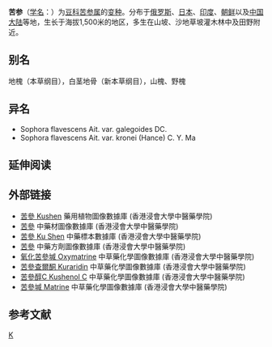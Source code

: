 {{Infraspeciesbox
| genus = Sophora
| species = flavescens
| varietas = flavescens
| authority = 
| image =Sophora flavescens.jpg
}}

'''苦参'''（[[学名|学名]]：{{lang|la|''Sophora flavescens'' var. ''flavescens''}}）为[[豆科|豆科]][[苦参属|苦参属]]的[[变种|变种]]。分布于[[俄罗斯|俄罗斯]]、[[日本|日本]]、[[印度|印度]]、[[朝鲜|朝鲜]]以及[[中国大陆|中国大陆]]等地，生长于海拔1,500米的地区，多生在山坡、沙地草坡灌木林中及田野附近。

== 别名 ==
地槐（本草纲目），白茎地骨（新本草纲目），山槐、野槐

== 异名 ==
* Sophora flavescens Ait. var. galegoides DC.
* Sophora flavescens Ait. var. kronei (Hance) C. Y. Ma

== 延伸阅读 ==
{{Wikisource further reading}}

== 外部链接 ==
* [http://libproject.hkbu.edu.hk/was40/detail?lang=ch&channelid=1288&searchword=herb_id=D00342 苦參 Kushen] {{Wayback|url=http://libproject.hkbu.edu.hk/was40/detail?lang=ch&channelid=1288&searchword=herb_id=D00342 |date=20191030140800 }} 藥用植物圖像數據庫 (香港浸會大學中醫藥學院) {{zh}}{{en}}
*[https://sys01.lib.hkbu.edu.hk/cmed/mmid/detail.php?pid=B00018 苦參] 中藥材圖像數據庫  (香港浸會大學中醫藥學院) {{zh}}{{en}} 
* [http://libproject.hkbu.edu.hk/was40/detail?channelid=44273&searchword=herb_id=D00440 苦參 Ku Shen] {{Wayback|url=http://libproject.hkbu.edu.hk/was40/detail?channelid=44273&searchword=herb_id=D00440 |date=20160304101000 }} 中藥標本數據庫 (香港浸會大學中醫藥學院) {{zh-hant}}{{en}}
*[https://sys02.lib.hkbu.edu.hk/cmfid/index.asp?query=all%2Ccontains%2C%E8%8B%A6%E5%8F%83&facet=type_&lang=cht  苦參] 中藥方劑圖像數據庫 (香港浸會大學中醫藥學院) {{zh}}{{en}}
* [http://libproject.hkbu.edu.hk/was40/detail?channelid=22253&lang=cht&searchword=code=P00033 氧化苦參堿 Oxymatrine] {{Wayback|url=http://libproject.hkbu.edu.hk/was40/detail?channelid=22253&lang=cht&searchword=code=P00033 |date=20150716192537 }} 中草藥化學圖像數據庫 (香港浸會大學中醫藥學院) {{zh}}{{en}}
* [http://libproject.hkbu.edu.hk/was40/detail?channelid=22253&lang=cht&searchword=code=P00088 苦參查爾酮 Kuraridin] {{Wayback|url=http://libproject.hkbu.edu.hk/was40/detail?channelid=22253&lang=cht&searchword=code=P00088 |date=20150613193545 }} 中草藥化學圖像數據庫 (香港浸會大學中醫藥學院) {{zh}}{{en}}
* [http://libproject.hkbu.edu.hk/was40/detail?channelid=22253&lang=cht&searchword=code=P00586 苦參醇C Kushenol C] {{Wayback|url=http://libproject.hkbu.edu.hk/was40/detail?channelid=22253&lang=cht&searchword=code=P00586 |date=20160304091415 }} 中草藥化學圖像數據庫 (香港浸會大學中醫藥學院) {{zh}}{{en}}
* [http://libproject.hkbu.edu.hk/was40/detail?channelid=22253&lang=cht&searchword=code=P00026 苦參堿 Matrine] {{Wayback|url=http://libproject.hkbu.edu.hk/was40/detail?channelid=22253&lang=cht&searchword=code=P00026 |date=20150716152319 }} 中草藥化學圖像數據庫 (香港浸會大學中醫藥學院) {{zh}}{{en}}

== 参考文献 ==
{{reflist}}
{{taxonbar}}
{{DEFAULTSORT:苦参}}
[[Category:苦参属|K]]